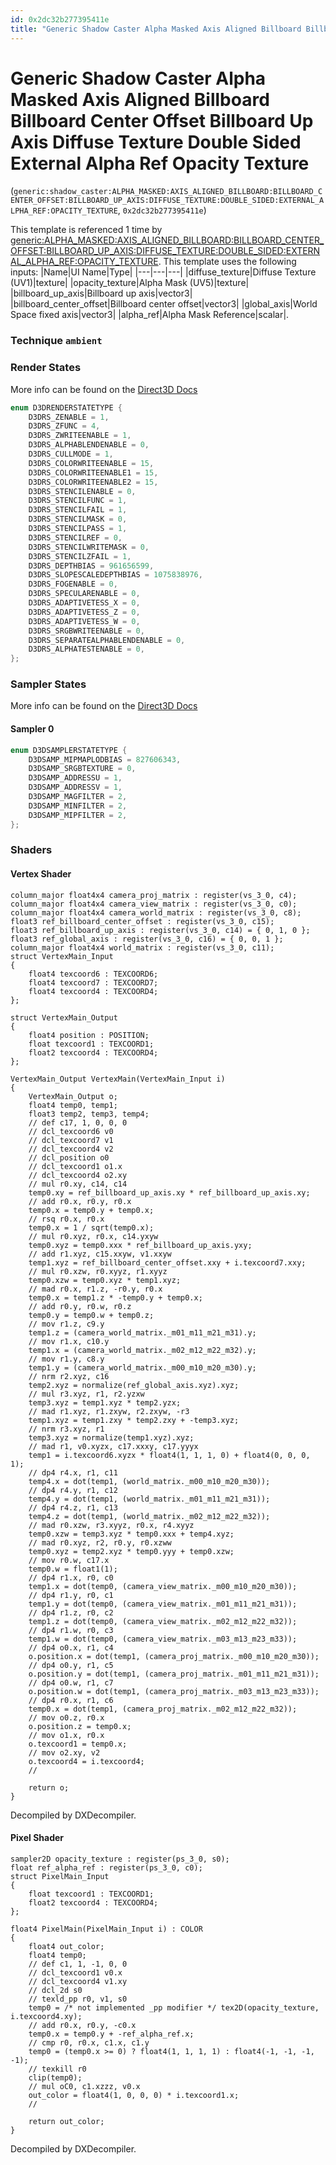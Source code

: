 ```yaml
---
id: 0x2dc32b277395411e
title: "Generic Shadow Caster Alpha Masked Axis Aligned Billboard Billboard Center Offset Billboard Up Axis Diffuse Texture Double Sided External Alpha Ref Opacity Texture"
---
```


# Generic Shadow Caster Alpha Masked Axis Aligned Billboard Billboard Center Offset Billboard Up Axis Diffuse Texture Double Sided External Alpha Ref Opacity Texture
(`generic:shadow_caster:ALPHA_MASKED:AXIS_ALIGNED_BILLBOARD:BILLBOARD_CENTER_OFFSET:BILLBOARD_UP_AXIS:DIFFUSE_TEXTURE:DOUBLE_SIDED:EXTERNAL_ALPHA_REF:OPACITY_TEXTURE`, `0x2dc32b277395411e`)

This template is referenced 1 time by [generic:ALPHA_MASKED:AXIS_ALIGNED_BILLBOARD:BILLBOARD_CENTER_OFFSET:BILLBOARD_UP_AXIS:DIFFUSE_TEXTURE:DOUBLE_SIDED:EXTERNAL_ALPHA_REF:OPACITY_TEXTURE](/docs/Generated/Render%20Templates/base.render_template_database#generic-alpha-masked-axis-aligned-billboard-billboard-center-offset-billboard-up-axis-diffuse-texture-double-sided-external-alpha-ref-opacity-texture).
This template uses the following inputs:
 |Name|UI Name|Type|
|---|---|---|
|diffuse_texture|Diffuse Texture (UV1)|texture|
|opacity_texture|Alpha Mask (UV5)|texture|
|billboard_up_axis|Billboard up axis|vector3|
|billboard_center_offset|Billboard center offset|vector3|
|global_axis|World Space fixed axis|vector3|
|alpha_ref|Alpha Mask Reference|scalar|.

### Technique `ambient`
### Render States
More info can be found on the [Direct3D Docs](https://learn.microsoft.com/en-us/windows/win32/direct3d9/d3drenderstatetype)
```cpp
enum D3DRENDERSTATETYPE {
	D3DRS_ZENABLE = 1,
	D3DRS_ZFUNC = 4,
	D3DRS_ZWRITEENABLE = 1,
	D3DRS_ALPHABLENDENABLE = 0,
	D3DRS_CULLMODE = 1,
	D3DRS_COLORWRITEENABLE = 15,
	D3DRS_COLORWRITEENABLE1 = 15,
	D3DRS_COLORWRITEENABLE2 = 15,
	D3DRS_STENCILENABLE = 0,
	D3DRS_STENCILFUNC = 1,
	D3DRS_STENCILFAIL = 1,
	D3DRS_STENCILMASK = 0,
	D3DRS_STENCILPASS = 1,
	D3DRS_STENCILREF = 0,
	D3DRS_STENCILWRITEMASK = 0,
	D3DRS_STENCILZFAIL = 1,
	D3DRS_DEPTHBIAS = 961656599,
	D3DRS_SLOPESCALEDEPTHBIAS = 1075838976,
	D3DRS_FOGENABLE = 0,
	D3DRS_SPECULARENABLE = 0,
	D3DRS_ADAPTIVETESS_X = 0,
	D3DRS_ADAPTIVETESS_Z = 0,
	D3DRS_ADAPTIVETESS_W = 0,
	D3DRS_SRGBWRITEENABLE = 0,
	D3DRS_SEPARATEALPHABLENDENABLE = 0,
	D3DRS_ALPHATESTENABLE = 0,
};
```
### Sampler States
More info can be found on the [Direct3D Docs](https://learn.microsoft.com/en-us/windows/win32/direct3d9/d3dsamplerstatetype)
#### Sampler 0
```cpp
enum D3DSAMPLERSTATETYPE {
	D3DSAMP_MIPMAPLODBIAS = 827606343,
	D3DSAMP_SRGBTEXTURE = 0,
	D3DSAMP_ADDRESSU = 1,
	D3DSAMP_ADDRESSV = 1,
	D3DSAMP_MAGFILTER = 2,
	D3DSAMP_MINFILTER = 2,
	D3DSAMP_MIPFILTER = 2,
};
```
### Shaders
#### Vertex Shader
```hlsl
column_major float4x4 camera_proj_matrix : register(vs_3_0, c4);
column_major float4x4 camera_view_matrix : register(vs_3_0, c0);
column_major float4x4 camera_world_matrix : register(vs_3_0, c8);
float3 ref_billboard_center_offset : register(vs_3_0, c15);
float3 ref_billboard_up_axis : register(vs_3_0, c14) = { 0, 1, 0 };
float3 ref_global_axis : register(vs_3_0, c16) = { 0, 0, 1 };
column_major float4x4 world_matrix : register(vs_3_0, c11);
struct VertexMain_Input
{
    float4 texcoord6 : TEXCOORD6;
    float4 texcoord7 : TEXCOORD7;
    float4 texcoord4 : TEXCOORD4;
};

struct VertexMain_Output
{
    float4 position : POSITION;
    float texcoord1 : TEXCOORD1;
    float2 texcoord4 : TEXCOORD4;
};

VertexMain_Output VertexMain(VertexMain_Input i)
{
    VertexMain_Output o;
    float4 temp0, temp1;
    float3 temp2, temp3, temp4;
    // def c17, 1, 0, 0, 0
    // dcl_texcoord6 v0
    // dcl_texcoord7 v1
    // dcl_texcoord4 v2
    // dcl_position o0
    // dcl_texcoord1 o1.x
    // dcl_texcoord4 o2.xy
    // mul r0.xy, c14, c14
    temp0.xy = ref_billboard_up_axis.xy * ref_billboard_up_axis.xy;
    // add r0.x, r0.y, r0.x
    temp0.x = temp0.y + temp0.x;
    // rsq r0.x, r0.x
    temp0.x = 1 / sqrt(temp0.x);
    // mul r0.xyz, r0.x, c14.yxyw
    temp0.xyz = temp0.xxx * ref_billboard_up_axis.yxy;
    // add r1.xyz, c15.xxyw, v1.xxyw
    temp1.xyz = ref_billboard_center_offset.xxy + i.texcoord7.xxy;
    // mul r0.xzw, r0.xyyz, r1.xyyz
    temp0.xzw = temp0.xyz * temp1.xyz;
    // mad r0.x, r1.z, -r0.y, r0.x
    temp0.x = temp1.z * -temp0.y + temp0.x;
    // add r0.y, r0.w, r0.z
    temp0.y = temp0.w + temp0.z;
    // mov r1.z, c9.y
    temp1.z = (camera_world_matrix._m01_m11_m21_m31).y;
    // mov r1.x, c10.y
    temp1.x = (camera_world_matrix._m02_m12_m22_m32).y;
    // mov r1.y, c8.y
    temp1.y = (camera_world_matrix._m00_m10_m20_m30).y;
    // nrm r2.xyz, c16
    temp2.xyz = normalize(ref_global_axis.xyz).xyz;
    // mul r3.xyz, r1, r2.yzxw
    temp3.xyz = temp1.xyz * temp2.yzx;
    // mad r1.xyz, r1.zxyw, r2.zxyw, -r3
    temp1.xyz = temp1.zxy * temp2.zxy + -temp3.xyz;
    // nrm r3.xyz, r1
    temp3.xyz = normalize(temp1.xyz).xyz;
    // mad r1, v0.xyzx, c17.xxxy, c17.yyyx
    temp1 = i.texcoord6.xyzx * float4(1, 1, 1, 0) + float4(0, 0, 0, 1);
    // dp4 r4.x, r1, c11
    temp4.x = dot(temp1, (world_matrix._m00_m10_m20_m30));
    // dp4 r4.y, r1, c12
    temp4.y = dot(temp1, (world_matrix._m01_m11_m21_m31));
    // dp4 r4.z, r1, c13
    temp4.z = dot(temp1, (world_matrix._m02_m12_m22_m32));
    // mad r0.xzw, r3.xyyz, r0.x, r4.xyyz
    temp0.xzw = temp3.xyz * temp0.xxx + temp4.xyz;
    // mad r0.xyz, r2, r0.y, r0.xzww
    temp0.xyz = temp2.xyz * temp0.yyy + temp0.xzw;
    // mov r0.w, c17.x
    temp0.w = float1(1);
    // dp4 r1.x, r0, c0
    temp1.x = dot(temp0, (camera_view_matrix._m00_m10_m20_m30));
    // dp4 r1.y, r0, c1
    temp1.y = dot(temp0, (camera_view_matrix._m01_m11_m21_m31));
    // dp4 r1.z, r0, c2
    temp1.z = dot(temp0, (camera_view_matrix._m02_m12_m22_m32));
    // dp4 r1.w, r0, c3
    temp1.w = dot(temp0, (camera_view_matrix._m03_m13_m23_m33));
    // dp4 o0.x, r1, c4
    o.position.x = dot(temp1, (camera_proj_matrix._m00_m10_m20_m30));
    // dp4 o0.y, r1, c5
    o.position.y = dot(temp1, (camera_proj_matrix._m01_m11_m21_m31));
    // dp4 o0.w, r1, c7
    o.position.w = dot(temp1, (camera_proj_matrix._m03_m13_m23_m33));
    // dp4 r0.x, r1, c6
    temp0.x = dot(temp1, (camera_proj_matrix._m02_m12_m22_m32));
    // mov o0.z, r0.x
    o.position.z = temp0.x;
    // mov o1.x, r0.x
    o.texcoord1 = temp0.x;
    // mov o2.xy, v2
    o.texcoord4 = i.texcoord4;
    // 

    return o;
}
```
Decompiled by DXDecompiler.
#### Pixel Shader
```hlsl
sampler2D opacity_texture : register(ps_3_0, s0);
float ref_alpha_ref : register(ps_3_0, c0);
struct PixelMain_Input
{
    float texcoord1 : TEXCOORD1;
    float2 texcoord4 : TEXCOORD4;
};

float4 PixelMain(PixelMain_Input i) : COLOR
{
    float4 out_color;
    float4 temp0;
    // def c1, 1, -1, 0, 0
    // dcl_texcoord1 v0.x
    // dcl_texcoord4 v1.xy
    // dcl_2d s0
    // texld_pp r0, v1, s0
    temp0 = /* not implemented _pp modifier */ tex2D(opacity_texture, i.texcoord4.xy);
    // add r0.x, r0.y, -c0.x
    temp0.x = temp0.y + -ref_alpha_ref.x;
    // cmp r0, r0.x, c1.x, c1.y
    temp0 = (temp0.x >= 0) ? float4(1, 1, 1, 1) : float4(-1, -1, -1, -1);
    // texkill r0
    clip(temp0);
    // mul oC0, c1.xzzz, v0.x
    out_color = float4(1, 0, 0, 0) * i.texcoord1.x;
    // 

    return out_color;
}
```
Decompiled by DXDecompiler.
